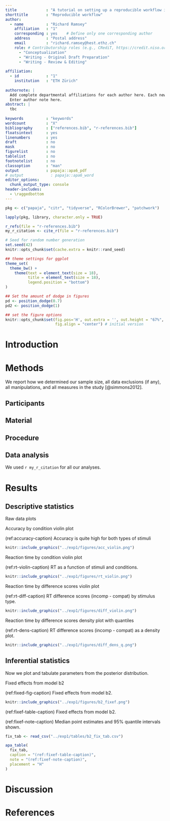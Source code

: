```yaml
---
title             : "A tutorial on setting up a reproducible workflow in R and R Studio"
shorttitle        : "Reproducible workflow"
author: 
  - name          : "Richard Ramsey"
    affiliation   : "1"
    corresponding : yes    # Define only one corresponding author
    address       : "Postal address"
    email         : "richard.ramsey@hest.ethz.ch"
    role: # Contributorship roles (e.g., CRediT, https://credit.niso.org/)
      - "Conceptualization"
      - "Writing - Original Draft Preparation"
      - "Writing - Review & Editing"
      
affiliation:
  - id            : "1"
    institution   : "ETH Zürich"
    
authornote: |
  Add complete departmental affiliations for each author here. Each new line herein must be indented, like this line.
  Enter author note here.
abstract: |
  tbc
  
keywords          : "keywords"
wordcount         : "X"
bibliography      : ["references.bib", "r-references.bib"]
floatsintext      : yes
linenumbers       : yes
draft             : no
mask              : no
figurelist        : no
tablelist         : no
footnotelist      : no
classoption       : "man"
output            : papaja::apa6_pdf
# output            : papaja::apa6_word
editor_options: 
  chunk_output_type: console
header-includes:
  - \raggedbottom
---
```


```r
pkg <- c("papaja", "citr", "tidyverse", "RColorBrewer", "patchwork")

lapply(pkg, library, character.only = TRUE)

r_refs(file = "r-references.bib")
my_r_citation <- cite_r(file = "r-references.bib")
```

```r
# Seed for random number generation
set.seed(42)
knitr::opts_chunk$set(cache.extra = knitr::rand_seed)
```

```r
## theme settings for ggplot
theme_set(
  theme_bw() +
    theme(text = element_text(size = 18), 
          title = element_text(size = 18),
          legend.position = "bottom")
)

## Set the amount of dodge in figures
pd <- position_dodge(0.7)
pd2 <- position_dodge(1)
```

```r
## set the figure options
knitr::opts_chunk$set(fig.pos='H', out.extra = '', out.height = "67%",
                      fig.align = "center") # initial version
```

# Introduction

# Methods
We report how we determined our sample size, all data exclusions (if any), all manipulations, and all measures in the study [@simmons2012]. 

## Participants

## Material

## Procedure

## Data analysis
We used `r my_r_citation` for all our analyses.


# Results

## Descriptive statistics ##

Raw data plots

Accuracy by condition violin plot

(ref:accuracy-caption) Accuracy is quite high for both types of stimuli

```r
knitr::include_graphics("../exp1/figures/acc_violin.png")
```

Reaction time by condition violin plot

(ref:rt-violin-caption) RT as a function of stimuli and conditions.

```r
knitr::include_graphics("../exp1/figures/rt_violin.png")
```

Reaction time by difference scores violin plot 

(ref:rt-diff-caption) RT difference scores (incomp - compat) by stimulus type.

```r
knitr::include_graphics("../exp1/figures/diff_violin.png")
```

Reaction time by difference scores density plot with quantiles 

(ref:rt-dens-caption) RT difference scores (incomp - compat) as a density plot.

```r
knitr::include_graphics("../exp1/figures/diff_dens_q.png")
```

## Inferential statistics ##

Now we plot and tabulate parameters from the posterior distribution.

Fixed effects from model b2

(ref:fixed-fig-caption) Fixed effects from model b2.

```r
knitr::include_graphics("../exp1/figures/b2_fixef.png")
```

(ref:fixef-table-caption) Fixed effects from model b2.

(ref:fixef-note-caption) Median point estimates and 95% quantile intervals shown.

```r
fix_tab <- read_csv("../exp1/tables/b2_fix_tab.csv")

apa_table(
  fix_tab,
  caption = "(ref:fixef-table-caption)",
  note = "(ref:fixef-note-caption)",
  placement = "H"
)
```

# Discussion


\newpage

# References

::: {#refs custom-style="Bibliography"}
:::
